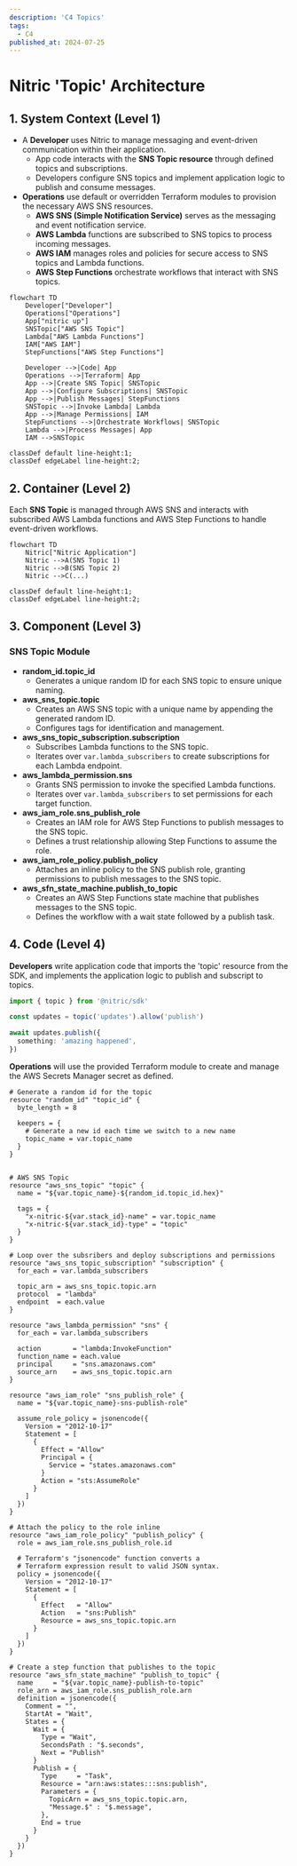 ```yaml
---
description: 'C4 Topics'
tags:
  - C4
published_at: 2024-07-25
---
```


# Nitric 'Topic' Architecture

## 1. System Context (Level 1)

- A **Developer** uses Nitric to manage messaging and event-driven communication within their application.
  - App code interacts with the **SNS Topic resource** through defined topics and subscriptions.
  - Developers configure SNS topics and implement application logic to publish and consume messages.
- **Operations** use default or overridden Terraform modules to provision the necessary AWS SNS resources.
  - **AWS SNS (Simple Notification Service)** serves as the messaging and event notification service.
  - **AWS Lambda** functions are subscribed to SNS topics to process incoming messages.
  - **AWS IAM** manages roles and policies for secure access to SNS topics and Lambda functions.
  - **AWS Step Functions** orchestrate workflows that interact with SNS topics.

```mermaid
flowchart TD
    Developer["Developer"]
    Operations["Operations"]
    App["nitric up"]
    SNSTopic["AWS SNS Topic"]
    Lambda["AWS Lambda Functions"]
    IAM["AWS IAM"]
    StepFunctions["AWS Step Functions"]

    Developer -->|Code| App
    Operations -->|Terraform| App
    App -->|Create SNS Topic| SNSTopic
    App -->|Configure Subscriptions| SNSTopic
    App -->|Publish Messages| StepFunctions
    SNSTopic -->|Invoke Lambda| Lambda
    App -->|Manage Permissions| IAM
    StepFunctions -->|Orchestrate Workflows| SNSTopic
    Lambda -->|Process Messages| App
    IAM -->SNSTopic

classDef default line-height:1;
classDef edgeLabel line-height:2;
```

## 2. Container (Level 2)

Each **SNS Topic** is managed through AWS SNS and interacts with subscribed AWS Lambda functions and AWS Step Functions to handle event-driven workflows.

```mermaid
flowchart TD
    Nitric["Nitric Application"]
    Nitric -->A(SNS Topic 1)
    Nitric -->B(SNS Topic 2)
    Nitric -->C(...)

classDef default line-height:1;
classDef edgeLabel line-height:2;
```

## 3. Component (Level 3)

### SNS Topic Module

- **random_id.topic_id**
  - Generates a unique random ID for each SNS topic to ensure unique naming.
- **aws_sns_topic.topic**
  - Creates an AWS SNS topic with a unique name by appending the generated random ID.
  - Configures tags for identification and management.
- **aws_sns_topic_subscription.subscription**
  - Subscribes Lambda functions to the SNS topic.
  - Iterates over `var.lambda_subscribers` to create subscriptions for each Lambda endpoint.
- **aws_lambda_permission.sns**
  - Grants SNS permission to invoke the specified Lambda functions.
  - Iterates over `var.lambda_subscribers` to set permissions for each target function.
- **aws_iam_role.sns_publish_role**
  - Creates an IAM role for AWS Step Functions to publish messages to the SNS topic.
  - Defines a trust relationship allowing Step Functions to assume the role.
- **aws_iam_role_policy.publish_policy**
  - Attaches an inline policy to the SNS publish role, granting permissions to publish messages to the SNS topic.
- **aws_sfn_state_machine.publish_to_topic**
  - Creates an AWS Step Functions state machine that publishes messages to the SNS topic.
  - Defines the workflow with a wait state followed by a publish task.

## 4. Code (Level 4)

**Developers** write application code that imports the 'topic' resource from the SDK, and implements the application logic to publish and subscript to topics.

```typescript
import { topic } from '@nitric/sdk'

const updates = topic('updates').allow('publish')

await updates.publish({
  something: 'amazing happened',
})
```

**Operations** will use the provided Terraform module to create and manage the AWS Secrets Manager secret as defined.

```hcl
# Generate a random id for the topic
resource "random_id" "topic_id" {
  byte_length = 8

  keepers = {
    # Generate a new id each time we switch to a new name
    topic_name = var.topic_name
  }
}


# AWS SNS Topic
resource "aws_sns_topic" "topic" {
  name = "${var.topic_name}-${random_id.topic_id.hex}"

  tags = {
    "x-nitric-${var.stack_id}-name" = var.topic_name
    "x-nitric-${var.stack_id}-type" = "topic"
  }
}

# Loop over the subsribers and deploy subscriptions and permissions
resource "aws_sns_topic_subscription" "subscription" {
  for_each = var.lambda_subscribers

  topic_arn = aws_sns_topic.topic.arn
  protocol  = "lambda"
  endpoint  = each.value
}

resource "aws_lambda_permission" "sns" {
  for_each = var.lambda_subscribers

  action        = "lambda:InvokeFunction"
  function_name = each.value
  principal     = "sns.amazonaws.com"
  source_arn    = aws_sns_topic.topic.arn
}

resource "aws_iam_role" "sns_publish_role" {
  name = "${var.topic_name}-sns-publish-role"

  assume_role_policy = jsonencode({
    Version = "2012-10-17"
    Statement = [
      {
        Effect = "Allow"
        Principal = {
          Service = "states.amazonaws.com"
        }
        Action = "sts:AssumeRole"
      }
    ]
  })
}

# Attach the policy to the role inline
resource "aws_iam_role_policy" "publish_policy" {
  role = aws_iam_role.sns_publish_role.id

  # Terraform's "jsonencode" function converts a
  # Terraform expression result to valid JSON syntax.
  policy = jsonencode({
    Version = "2012-10-17"
    Statement = [
      {
        Effect   = "Allow"
        Action   = "sns:Publish"
        Resource = aws_sns_topic.topic.arn
      }
    ]
  })
}

# Create a step function that publishes to the topic
resource "aws_sfn_state_machine" "publish_to_topic" {
  name     = "${var.topic_name}-publish-to-topic"
  role_arn = aws_iam_role.sns_publish_role.arn
  definition = jsonencode({
    Comment = "",
    StartAt = "Wait",
    States = {
      Wait = {
        Type = "Wait",
        SecondsPath : "$.seconds",
        Next = "Publish"
      }
      Publish = {
        Type     = "Task",
        Resource = "arn:aws:states:::sns:publish",
        Parameters = {
          TopicArn = aws_sns_topic.topic.arn,
          "Message.$" : "$.message",
        },
        End = true
      }
    }
  })
}
```
